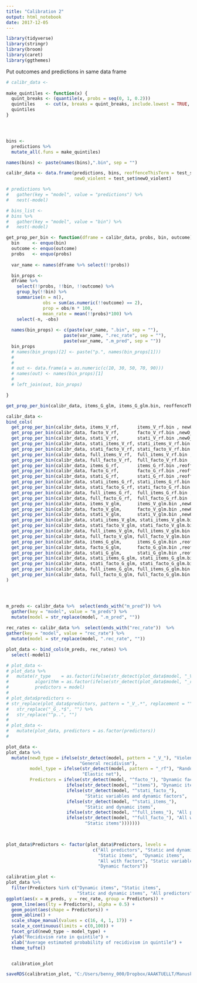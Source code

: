 ```yaml
---
title: "Calibration 2"
output: html_notebook
date: 2017-12-05
---
```


```r
library(tidyverse)
library(stringr)
library(broom)
library(caret)
library(ggthemes)
```






Put outcomes and predictions in same data frame




```r

# calibr_data <- 
  
make_quintiles <- function(x) {
  quint_breaks <- (quantile(x, probs = seq(0, 1, 0.2)))
  quintiles    <- cut(x, breaks = quint_breaks, include.lowest = TRUE, labels = FALSE)
  quintiles
}





```

```r
bins <-
  predictions %>%
  mutate_all(.funs = make_quintiles)

names(bins) <- paste(names(bins),".bin", sep = "")


```

```r
calibr_data <- data.frame(predictions, bins, reoffenceThisTerm = test_set$reoffenceThisTerm, 
                          newO_violent = test_set$newO_violent)

```

```r
# predictions %>% 
#   gather(key = "model", value = "predictions") %>% 
#   nest(-model)
```

```r
# bins_list <-
# bins %>% 
#   gather(key = "model", value = "bin") %>% 
#   nest(-model)
```



```r
get_prop_per_bin <- function(dframe = calibr_data, probs, bin, outcome) {
  bin     <- enquo(bin)
  outcome <- enquo(outcome)
  probs   <- enquo(probs)
  
  var_name <- names(dframe %>% select(!!probs))

  bin_props <-
  dframe %>% 
    select(!!probs, !!bin, !!outcome) %>% 
    group_by(!!bin) %>% 
    summarise(n = n(), 
              obs = sum(as.numeric(!!outcome) == 2),
              prop = obs/n * 100,
              mean_rate = mean(!!probs)*100) %>% 
    select(-n, -obs)
  
  names(bin_props) <- c(paste(var_name, ".bin", sep = ""),
                      paste(var_name, ".rec_rate", sep = ""),
                      paste(var_name, ".m_pred", sep = ""))
  bin_props
  # names(bin_props)[2] <- paste("p.", names(bin_props[1]))
  # 
  # 
  # out <- data.frame(a = as.numeric(c(10, 30, 50, 70, 90)))
  # names(out) <- names(bin_props)[1]
  # 
  # left_join(out, bin_props)

}

get_prop_per_bin(calibr_data, items_G_glm, items_G_glm.bin, reoffenceThisTerm)


```


```r

calibr_data <-
bind_cols(
  get_prop_per_bin(calibr_data, items_V_rf,       items_V_rf.bin , newO_violent),
  get_prop_per_bin(calibr_data, facto_V_rf,       facto_V_rf.bin ,newO_violent),
  get_prop_per_bin(calibr_data, stati_V_rf,       stati_V_rf.bin ,newO_violent),
  get_prop_per_bin(calibr_data, stati_items_V_rf, stati_items_V_rf.bin ,newO_violent),
  get_prop_per_bin(calibr_data, stati_facto_V_rf, stati_facto_V_rf.bin ,newO_violent),
  get_prop_per_bin(calibr_data, full_items_V_rf,  full_items_V_rf.bin ,newO_violent),
  get_prop_per_bin(calibr_data, full_facto_V_rf,  full_facto_V_rf.bin ,newO_violent),
  get_prop_per_bin(calibr_data, items_G_rf,       items_G_rf.bin ,reoffenceThisTerm),
  get_prop_per_bin(calibr_data, facto_G_rf,       facto_G_rf.bin ,reoffenceThisTerm),
  get_prop_per_bin(calibr_data, stati_G_rf,       stati_G_rf.bin ,reoffenceThisTerm),
  get_prop_per_bin(calibr_data, stati_items_G_rf, stati_items_G_rf.bin ,reoffenceThisTerm),
  get_prop_per_bin(calibr_data, stati_facto_G_rf, stati_facto_G_rf.bin ,reoffenceThisTerm),
  get_prop_per_bin(calibr_data, full_items_G_rf,  full_items_G_rf.bin , reoffenceThisTerm),
  get_prop_per_bin(calibr_data, full_facto_G_rf,  full_facto_G_rf.bin , reoffenceThisTerm),
  get_prop_per_bin(calibr_data, items_V_glm,      items_V_glm.bin ,newO_violent),
  get_prop_per_bin(calibr_data, facto_V_glm,      facto_V_glm.bin ,newO_violent),
  get_prop_per_bin(calibr_data, stati_V_glm,      stati_V_glm.bin ,newO_violent),
  get_prop_per_bin(calibr_data, stati_items_V_glm, stati_items_V_glm.bin ,newO_violent),
  get_prop_per_bin(calibr_data, stati_facto_V_glm, stati_facto_V_glm.bin ,newO_violent),
  get_prop_per_bin(calibr_data, full_items_V_glm, full_items_V_glm.bin ,newO_violent),
  get_prop_per_bin(calibr_data, full_facto_V_glm, full_facto_V_glm.bin ,newO_violent),
  get_prop_per_bin(calibr_data, items_G_glm,      items_G_glm.bin ,reoffenceThisTerm),
  get_prop_per_bin(calibr_data, facto_G_glm,      facto_G_glm.bin ,reoffenceThisTerm),
  get_prop_per_bin(calibr_data, stati_G_glm,      stati_G_glm.bin ,reoffenceThisTerm),
  get_prop_per_bin(calibr_data, stati_items_G_glm, stati_items_G_glm.bin ,reoffenceThisTerm),
  get_prop_per_bin(calibr_data, stati_facto_G_glm, stati_facto_G_glm.bin ,reoffenceThisTerm),
  get_prop_per_bin(calibr_data, full_items_G_glm, full_items_G_glm.bin ,reoffenceThisTerm),
  get_prop_per_bin(calibr_data, full_facto_G_glm, full_facto_G_glm.bin ,reoffenceThisTerm)
)





```

```r
m_preds <- calibr_data %>%  select(ends_with("m_pred")) %>% 
  gather(key = "model", value = "m_preds") %>% 
  mutate(model = str_replace(model, ".m_pred", ""))
     
rec_rates <- calibr_data %>%  select(ends_with("rec_rate"))  %>% 
gather(key = "model", value = "rec_rate") %>% 
  mutate(model = str_replace(model, ".rec_rate", ""))

plot_data <- bind_cols(m_preds, rec_rates) %>% 
  select(-model1)
```

```r
# plot_data <-
# plot_data %>% 
#   mutate(r_type    = as.factor(ifelse(str_detect(plot_data$model, "_V_"), "violent", "general")),
#          algorithm = as.factor(ifelse(str_detect(plot_data$model, "_rf"), "rf", "glm")),
#          predictors = model)
# 
# plot_data$predictors <-
# str_replace(plot_data$predictors, pattern = "_V_.*", replacement = "") %>% 
#   str_replace("_G_.*$", "") %>% 
#   str_replace("^p..", "")
# 
# plot_data <-
#   mutate(plot_data, predictors = as.factor(predictors))
#   

```

```r
plot_data <-
plot_data %>% 
  mutate(newO_type = ifelse(str_detect(model, pattern = "_V_"), "Violent recidivism", 
                            "General recidivism"),
         model_type = ifelse(str_detect(model, pattern = "_rf"), "Random forest", 
                             "Elastic net"),
         Predictors = ifelse(str_detect(model, "^facto_"), "Dynamic factors",
                       ifelse(str_detect(model, "^items"), "Dynamic items",
                       ifelse(str_detect(model, "^stati_facto_"), 
                              "Static variables and dynamic factors",
                       ifelse(str_detect(model, "^stati_items_"), 
                              "Static and dynamic items",
                       ifelse(str_detect(model, "^full_items_"), "All predictors",
                       ifelse(str_detect(model, "^full_facto_"), "All with factors",       
                              "Static items")))))))
                     


plot_data$Predictors <- factor(plot_data$Predictors, levels = 
                                 c("All predictors", "Static and dynamic items", 
                                   "Static items",  "Dynamic items",
                                   "All with factors", "Static variables and dynamic factors",
                                   "Dynamic factors"))
```

```r
calibration_plot <-
plot_data %>% 
  filter(Predictors %in% c("Dynamic items", "Static items", 
                           "Static and dynamic items", "All predictors")) %>% 
ggplot(aes(x = m_preds, y = rec_rate, group = Predictors)) +
  geom_line(aes(lty = Predictors), alpha = 0.5) + 
  geom_point(aes(shape = Predictors)) +
  geom_abline() +
  scale_shape_manual(values = c(16, 4, 1, 17)) +
  scale_x_continuous(limits = c(0,100)) + 
  facet_grid(newO_type ~ model_type) + 
  ylab("Recidivism rate in quintile") +
  xlab("Average estimated probability of recidivism in quintile") + 
  theme_tufte()


  calibration_plot


```

```r
saveRDS(calibration_plot, "C:/Users/benny_000/Dropbox/AAAKTUELLT/Manuskript 2/calibration_plot.rds")
```



